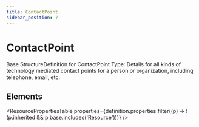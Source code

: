 ```yaml
---
title: ContactPoint
sidebar_position: 7
---
```



# ContactPoint

Base <Link to="/docs/api/fhir/resources/structuredefinition">StructureDefinition</Link> for <Link to="/docs/api/fhir/datatypes/contactpoint">ContactPoint</Link> Type: Details for all kinds of technology mediated contact points for a person or organization, including telephone, email, etc.

<Tabs queryString="section">
  <TabItem value="schema" label="Schema" default>

## Elements

<ResourcePropertiesTable
  properties={definition.properties.filter((p) => !(p.inherited && p.base.includes('Resource')))}
/>

  </TabItem>

</Tabs>
